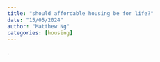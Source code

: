 ```yaml
---
title: "should affordable housing be for life?"
date: "15/05/2024"
author: "Matthew Ng"
categories: [housing]
---
```


.
